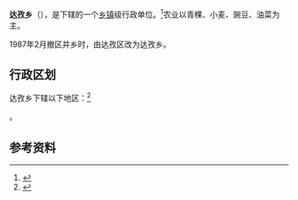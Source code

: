 {{中国乡级行政区|54/23/23/205/000}}

'''达孜乡'''（{{bo|z=སྟག་རྩེ་|w=}}），是{{PRC admin/fullname|54/23/23/205/000|3}}下辖的一个[[乡镇|乡镇]]级行政单位。<ref>{{PRC admin/ref sgc|{{PRC admin/parent|54/23/23/205/000}}}}</ref>农业以青稞、小麦、豌豆、油菜为主。

1987年2月撤区并乡时，由达孜区改为达孜乡。

== 行政区划 ==

达孜乡下辖以下地区：<ref>{{PRC admin/ref sgc|54/23/23/205/000}}</ref>

{{PRC admin/children|54/23/23/205/000}}。

== 参考资料 ==
{{reflist}}

{{PRC admin/navcat|54/23/23/205/000}}
